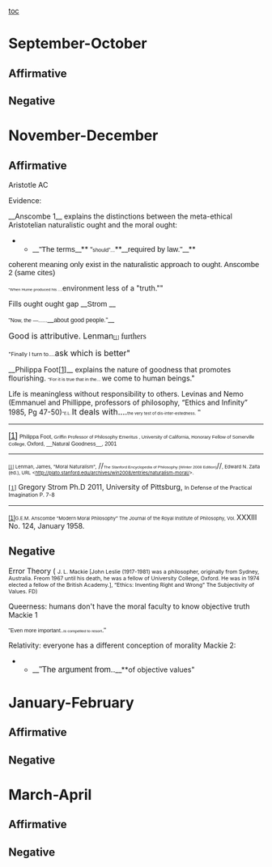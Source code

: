 [[toc]]
=September-October= 
==Affirmative== 
==Negative== 

=November-December= 
==Affirmative== 
Aristotle AC

Evidence:

__Anscombe 1__ explains the distinctions between the meta-ethical Aristotelian naturalistic ought and the moral ought:
**__<span style="font-family: Calibri,sans-serif; font-size: 11pt;">"The terms</span>__**<span style="font-family: Calibri,sans-serif; font-size: 11pt;"> “</span><span style="font-family: Calibri,sans-serif; font-size: 8pt;">should”...</span>**__<span style="font-family: Calibri,sans-serif; font-size: 11pt;">required by law."</span>__**


<span style="font-family: Calibri,sans-serif; font-size: 11pt;">coherent meaning only exist in the naturalistic approach to ought. Anscombe 2 (same cites)</span>

<span style="font-family: Calibri,sans-serif; font-size: 6pt;">"When Hume produced his ....</span>environment less of a "truth.""

Fills ought ought gap __<span style="font-family: Calibri,sans-serif; font-size: 11pt;">Strom </span>__

<span style="font-family: Calibri,sans-serif; font-size: 8pt;">"Now, the ―......</span>__<span style="font-family: Calibri,sans-serif; font-size: 9pt;">about good people."</span>__

<span style="font-size: 12pt;">Good is attributive. Lenman</span><span style="color: black; font-family: 'Times New Roman',serif; font-size: 7pt;">[[file:///C:/Users/Alexander/Documents/Debate/People%20in%20need/Aristotle%20AC.docx#_ftn1|[1]]]</span><span style="font-family: 'Times New Roman',serif; font-size: 12pt;"> furthers</span>

<span style="font-size: 8pt;"> "Finally I turn to....</span><span style="font-size: 12pt;">ask which is better"</span>

__Philippa Foot[[file:///C:/Users/Alexander/Documents/Debate/People%20in%20need/Aristotle%20AC.docx#_ftn1|__[1]__]]__ explains the nature of goodness that promotes flourishing.
<span style="font-family: Calibri,sans-serif; font-size: 7pt;">"For it is true that in the... </span>we come to human beings." 


Life is meaningless without responsibility to others. Levinas and Nemo (Emmanuel and Phillippe, professors of philosophy, “Ethics and Infinity” 1985, Pg 47-50)<span style="font-size: 6pt;">"E.L</span><span style="font-size: 5pt;">.:</span><span style="font-size: 12pt;">It deals with....</span><span style="font-size: 6pt;">the very test of dis-inter-estedness.</span><span style="font-family: Calibri,sans-serif; font-size: 11pt;"> "</span>



----
<span style="color: black; font-family: Calibri,sans-serif; font-size: 12pt;">[[file:///C:/Users/Alexander/Documents/Debate/People%20in%20need/Aristotle%20AC.docx#_ftnref1|[1]]]</span> <span style="font-family: Calibri,sans-serif; font-size: 8pt;">Philippa Foot, </span><span style="font-family: Calibri,sans-serif; font-size: 7pt;">Griffin Professor of Philosophy Emeritus , University of California, Honorary Fellow of Somerville College, </span><span style="font-family: Calibri,sans-serif; font-size: 8pt;">Oxford, __Natural Goodness__, 2001</span>
----
<span style="font-family: 'Times New Roman',serif; font-size: 7pt;">[[file:///C:/Users/Alexander/Documents/Debate/People%20in%20need/Aristotle%20AC.docx#_ftnref1|[1]]]</span><span style="font-size: 7pt;"> Lenman, James, "Moral Naturalism",</span> //<span style="font-family: Calibri,sans-serif; font-size: 6pt;">The Stanford Encyclopedia of Philosophy (Winter 2008 Edition)</span>//<span style="font-size: 7pt;">, Edward N. Zalta (ed.), URL <http://plato.stanford.edu/archives/win2008/entries/naturalism-moral/>.</span>

<span style="font-family: 'Times New Roman',serif; font-size: 10pt;">[[file:///C:/Users/Alexander/Documents/Debate/People%20in%20need/Aristotle%20AC.docx#_ftnref1|[1]]]</span> Gregory Strom Ph.D 2011, University of Pittsburg, <span style="font-size: 8pt;">In Defense of the Practical Imagination P. 7-8</span>
----
<span style="font-family: Calibri,sans-serif; font-size: 9pt;">[[file:///C:/Users/Alexander/Documents/Debate/People%20in%20need/Aristotle%20AC.docx#_ftnref1|[1]]]</span><span style="font-size: 7pt;">G.E.M. Anscombe “Modern Moral Philosophy” The Journal of the Royal Institute of Philosophy, Vol. </span>XXXIII No. 124, January 1958.

==Negative== 

Error Theory 
( <span style="font-size: 8pt;">J. L. Mackie [John Leslie (1917-1981) was a philosopher, originally from Sydney, Australia. Freom 1967 until his death, he was a fellow of University College, Oxford. He was in 1974 elected a fellow of the British Academy.], “Ethics: Inventing Right and Wrong” The Subjectivity of Values. FD)</span>

Queerness: humans don't have the moral faculty to know objective truth Mackie 1 

<span style="font-family: Calibri,sans-serif; font-size: 8pt;">"Even more important..</span><span style="font-family: Calibri,sans-serif; font-size: 6pt;">is compelled to resort</span><span style="font-family: Calibri,sans-serif; font-size: 10pt;">."</span>


Relativity: everyone has a different conception of morality Mackie 2:

**__<span style="font-family: Calibri,sans-serif; font-size: 12pt;">"The argument from..</span>__**of objective values"

=January-February= 
==Affirmative== 
==Negative== 

=March-April= 
==Affirmative== 
==Negative==